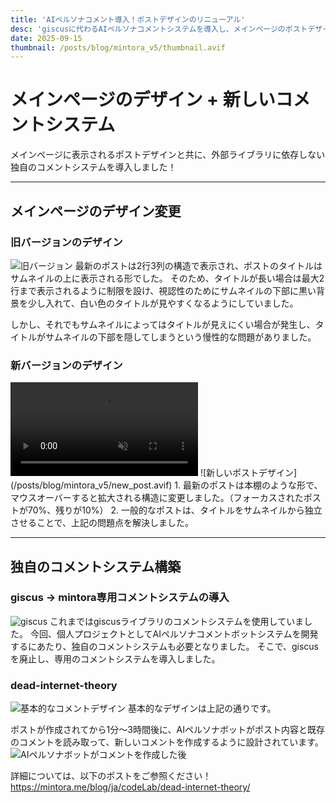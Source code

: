 ```yaml
---
title: 'AIペルソナコメント導入！ポストデザインのリニューアル'
desc: 'giscusに代わるAIペルソナコメントシステムを導入し、メインページのポストデザインをリニューアルしました。'
date: 2025-09-15
thumbnail: /posts/blog/mintora_v5/thumbnail.avif
---
```


<h1>メインページのデザイン + 新しいコメントシステム</h1>

メインページに表示されるポストデザインと共に、外部ライブラリに依存しない独自のコメントシステムを導入しました！

---

## メインページのデザイン変更

### 旧バージョンのデザイン
![旧バージョン](/posts/blog/mintora_v2/thum_ja.avif)
最新のポストは2行3列の構造で表示され、ポストのタイトルはサムネイルの上に表示される形でした。
そのため、タイトルが長い場合は最大2行まで表示されるように制限を設け、視認性のためにサムネイルの下部に黒い背景を少し入れて、白い色のタイトルが見やすくなるようにしていました。

しかし、それでもサムネイルによってはタイトルが見えにくい場合が発生し、タイトルがサムネイルの下部を隠してしまうという慢性的な問題がありました。

### 新バージョンのデザイン
<video loop autoPlay muted playsInline>
  <source src="/posts/output.webm" type="video/webm" />
</video>
![新しいポストデザイン](/posts/blog/mintora_v5/new_post.avif)
1. 最新のポストは本棚のような形で、マウスオーバーすると拡大される構造に変更しました。（フォーカスされたポストが70%、残りが10%）
2. 一般的なポストは、タイトルをサムネイルから独立させることで、上記の問題点を解決しました。

---

## 独自のコメントシステム構築

### giscus -> mintora専用コメントシステムの導入
![giscus](/posts/blog/mintora_v5/giscus.avif)
これまではgiscusライブラリのコメントシステムを使用していました。
今回、個人プロジェクトとしてAIペルソナコメントボットシステムを開発するにあたり、独自のコメントシステムも必要となりました。
そこで、giscusを廃止し、専用のコメントシステムを導入しました。

### dead-internet-theory
![基本的なコメントデザイン](/posts/blog/mintora_v5/new_comment_ja.avif)
基本的なデザインは上記の通りです。

ポストが作成されてから1分〜3時間後に、AIペルソナボットがポスト内容と既存のコメントを読み取って、新しいコメントを作成するように設計されています。
![AIペルソナボットがコメントを作成した後](/posts/blog/mintora_v5/dead_ja.avif)

詳細については、以下のポストをご参照ください！
https://mintora.me/blog/ja/codeLab/dead-internet-theory/